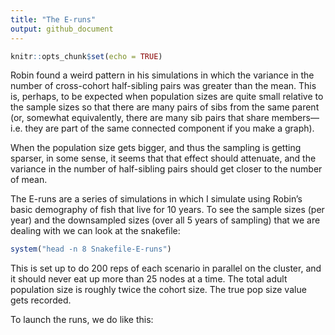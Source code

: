 ```yaml
---
title: "The E-runs"
output: github_document
---
```


```r
knitr::opts_chunk$set(echo = TRUE)
```

Robin found a weird pattern in his simulations in which the variance in the
number of cross-cohort half-sibling pairs was greater than the mean.  This is,
perhaps, to be expected when population sizes are quite small relative to the sample
sizes so that there are many pairs of sibs from the same parent (or, somewhat equivalently,
there are many sib pairs that share members---i.e. they are part of the same connected
component if you make a graph).

When the population size gets bigger, and thus the sampling is getting sparser, in some sense,
it seems that that effect should attenuate, and the variance in the number of half-sibling pairs
should get closer to the number of mean.

The E-runs are a series of simulations in which I simulate using Robin's basic demography of fish
that live for 10 years.  To see the sample sizes (per year) and the downsampled sizes (over all 5 years
of sampling) that we are dealing with we can look at the snakefile:
```r
system("head -n 8 Snakefile-E-runs")
```


This is set up to do 200 reps of each scenario in parallel on the cluster, and it should never
eat up more than 25 nodes at a time.  The total adult population size is roughly twice the cohort
size.  The true pop size value gets recorded.

To launch the runs, we do like this:
```sh

```
